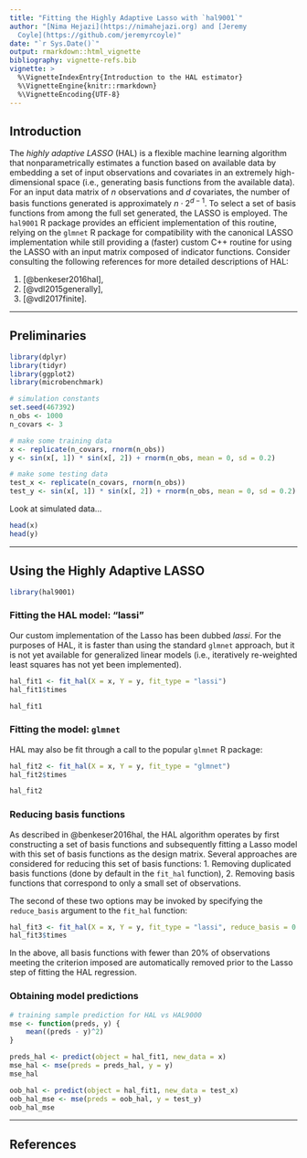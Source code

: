 ```yaml
---
title: "Fitting the Highly Adaptive Lasso with `hal9001`"
author: "[Nima Hejazi](https://nimahejazi.org) and [Jeremy
  Coyle](https://github.com/jeremyrcoyle)"
date: "`r Sys.Date()`"
output: rmarkdown::html_vignette
bibliography: vignette-refs.bib
vignette: >
  %\VignetteIndexEntry{Introduction to the HAL estimator}
  %\VignetteEngine{knitr::rmarkdown}
  %\VignetteEncoding{UTF-8}
---
```


## Introduction

The _highly adaptive LASSO_ (HAL) is a flexible machine learning algorithm that
nonparametrically estimates a function based on available data by embedding a
set of input observations and covariates in an extremely high-dimensional space
(i.e., generating basis functions from the available data). For an input data
matrix of $n$ observations and $d$ covariates, the number of basis functions
generated is approximately $n \cdot 2^{d - 1}$. To select a set of basis
functions from among the full set generated, the LASSO is employed. The
`hal9001` R package provides an efficient implementation of this routine,
relying on the `glmnet` R package for compatibility with the canonical LASSO
implementation while still providing a (faster) custom C++ routine for using the
LASSO with an input matrix composed of indicator functions. Consider consulting
the following references for more detailed descriptions of HAL:

1. [@benkeser2016hal],
2. [@vdl2015generally],
3. [@vdl2017finite].

---

## Preliminaries

```r
library(dplyr)
library(tidyr)
library(ggplot2)
library(microbenchmark)
```

```r
# simulation constants
set.seed(467392)
n_obs <- 1000
n_covars <- 3

# make some training data
x <- replicate(n_covars, rnorm(n_obs))
y <- sin(x[, 1]) * sin(x[, 2]) + rnorm(n_obs, mean = 0, sd = 0.2)

# make some testing data
test_x <- replicate(n_covars, rnorm(n_obs))
test_y <- sin(x[, 1]) * sin(x[, 2]) + rnorm(n_obs, mean = 0, sd = 0.2)
```

Look at simulated data...

```r
head(x)
head(y)
```

---

## Using the Highly Adaptive LASSO

```r
library(hal9001)
```

### Fitting the HAL model: "lassi"

Our custom implementation of the Lasso has been dubbed _lassi_. For the purposes
of HAL, it is faster than using the standard `glmnet` approach, but it is not
yet available for generalized linear models (i.e., iteratively re-weighted least
squares has not yet been implemented).

```r
hal_fit1 <- fit_hal(X = x, Y = y, fit_type = "lassi")
hal_fit1$times
```

```r
hal_fit1
```

### Fitting the model: `glmnet`

HAL may also be fit through a call to the popular `glmnet` R package:

```r
hal_fit2 <- fit_hal(X = x, Y = y, fit_type = "glmnet")
hal_fit2$times
```

```r
hal_fit2
```

### Reducing basis functions

As described in @benkeser2016hal, the HAL algorithm operates by first
constructing a set of basis functions and subsequently fitting a Lasso model
with this set of basis functions as the design matrix. Several approaches are
considered for reducing this set of basis functions:
1. Removing duplicated basis functions (done by default in the `fit_hal`
   function),
2. Removing basis functions that correspond to only a small set of observations.

The second of these two options may be invoked by specifying the `reduce_basis`
argument to the `fit_hal` function:

```r
hal_fit3 <- fit_hal(X = x, Y = y, fit_type = "lassi", reduce_basis = 0.2)
hal_fit3$times
```

In the above, all basis functions with fewer than 20% of observations meeting
the criterion imposed are automatically removed prior to the Lasso step of
fitting the HAL regression.

### Obtaining model predictions

```r
# training sample prediction for HAL vs HAL9000
mse <- function(preds, y) {
    mean((preds - y)^2)
}

preds_hal <- predict(object = hal_fit1, new_data = x)
mse_hal <- mse(preds = preds_hal, y = y)
mse_hal
```

```r
oob_hal <- predict(object = hal_fit1, new_data = test_x)
oob_hal_mse <- mse(preds = oob_hal, y = test_y)
oob_hal_mse
```

---

## References

